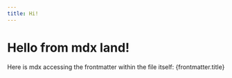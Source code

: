 ```yaml
---
title: Hi!
---
```


# Hello from mdx land!

Here is mdx accessing the frontmatter within the file itself: {frontmatter.title}
